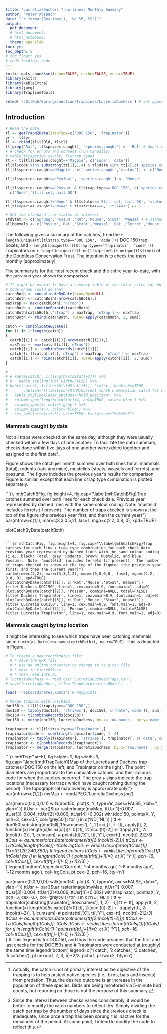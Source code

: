 ```yaml
---
title: "Lucretia/Duchess Trap-lines: Monthly Summary"
author: "Peter Alspach"
date: "`r format(Sys.time(), '%d %B, %Y')`"
output:
  pdf_document:
  # html_document:
  # html_notebook:
  theme: spacelab
toc: yes
toc_depth: 5
# toc_float: yes
# code_folding: hide
---
```

  

  <!-- Mammals are defined at the end of the 'getReady' chunk (about line 45) -->
  
```r
knitr::opts_chunk$set(echo=FALSE, cache=FALSE, error=TRUE)
library(knitr)
library(kableExtra)
library(jpeg)
library(TraplineTools)

setwd('~/GitHub/SpringsJunction/TrapLines/LucretiaDuchess') # set appropriate working directory
```

## Introduction

```r
# Read the data
tl <- getTrapNZData(trapType=c('DOC 150', 'Trapinator'))
yr <- tl$yr
tl <- rbind(tl$tlOld, tl$tl)
tl[grep('Rat', tl$species.caught), 'species.caught'] <- 'Rat' # don't distinguish rat species 
# # Check for errors and correct (run manually)
# table(tl$species.caught, tl$trap.type)
tt <- tl[tl$species.caught=='Magpie', c('code', 'date')]
tl[tl$code %in% substring(tt[1],1,4) & tl$date %in% tt[2],c('species.caught','status')] <- c('Mouse','Sprung')
tl[tl$species.caught=='Magpie', c('species.caught','status')] <- c('None','Still set, bait OK')

tl[tl$species.caught=='Peafowl', 'species.caught'] <- 'Mouse'

tl[tl$species.caught=='Possum' & tl$trap.type=='DOC 150', c('species.caught','status')] <-
  c('None','Still set, bait OK')

tl[tl$species.caught!='None' & tl$status=='Still set, bait OK', 'status'] <- 'Sprung'
tl[tl$species.caught!='None' & tl$strikes==0, 'strikes'] <- 1
```

```r
# Set the standard trap status of interest
stdStat <- c('Sprung','Possum','Rat','Mouse','Stoat','Weasel') # standard trap status
allMammals <- c('Possum','Rat','Stoat','Weasel','Cat','Ferret','Mouse','Rabbit','Hedgehog','Hare')
```

The following gives a summary of the catches^[Actually, the catch is not of primary interest as the objective of the trapping is to help protect native species (i.e., birds, bats and insects) from predation.  Thus, the desired outcome is an increase in the population of these species.  Birds are being monitored via 5-minute bird counts, but reporting on those is not the purpose of this summary.] from the `r length(unique(tl[tl$trap.type=='DOC 150', 'code']))` DOC 150 trap boxes, and `r length(unique(tl[tl$trap.type=='Trapinator', 'code']))` Trapinators on `r length(unique(tl$line))` trap-lines (`r unique(tl$line)`) of the Doubtless Conservation Trust.  The intention is to check the traps monthly (approximately).

The summary is for the most recent check and the entire year-to-date, with the previous year shown for comparison.


```r
# It might be useful to have a summary table of the total catch for both lines.  This and the next
# code chunk could do that
catchBoth <- consolidateByDate(groupBy=NULL)
catchBoth <- catchBoth[-nrow(catchBoth),]
maxTrap <- max(catchBoth[,'nTrap'])
catchBoth <- combineRecords(catchBoth)
catchBoth[catchBoth[,'nTrap'] > maxTrap, 'nTrap'] <- maxTrap
catchBoth <- rbind(catchBoth, TOTAL=apply(catchBoth, 2, sum))

catch <- consolidateByDate()
for (i in 1:length(catch))
{
  catch[[i]] <- catch[[i]][-nrow(catch[[i]]),]
  maxTrap <- max(catch[[i]][,'nTrap'])
  catch[[i]] <- combineRecords(catch[[i]])
  catch[[i]][catch[[i]][,'nTrap'] > maxTrap, 'nTrap'] <- maxTrap 
  catch[[i]] <- rbind(catch[[i]], TOTAL=apply(catch[[i]], 2, sum))
}
```

```r
# 
# # kable(catch[, 1:(length(stdStat)+3)]) %>%
# #   kable_styling(full_width=FALSE) %>%
# kable(catch[, 1:(length(stdStat)+3)], 'latex', booktabs=TRUE,
#       caption="\\label{currMthN}Current month's mammalian catch for each line. Note: nTrap is the number of functioning trap boxes (i.e., missing and non-functioning traps have been omitted).") %>%
#   kable_styling(latex_options="hold_position") %>%
#   column_spec(length(stdStat)+4, bold=TRUE, color='blue') %>%
#   column_spec(2, color='gray') %>%
#   column_spec(4:7, color='blue') %>%
#   row_spec(nrow(catch), bold=TRUE, background="#e5e5e5")
```

### Mammals caught by date

Not all traps were checked on the same day, although they were usually checked within a few days of one another.  To facilitate the data summary, checks done within five days of one another were added together and assigned to the first date^[Since the interval between checks varies considerably, it would be better to modify the catch numbers to reflect this.  Simply dividing the catch per trap by the number of days since the previous check is inadequate, since once a trap has been sprung it is inactive for the remainder of the period.  At some point, I intend to modify the code to reflect this.].

Figure \ref{mthCatchBFig} shows the catch per month summed over both lines for all mammals (total), rodents (rats and mice), mustelids (stoats, weasels and ferrets), and possums.  The figure includes the previous year's results for comparison.  Figure \ref{mthCatchFig} is similar, except that each line x trap type combination is plotted separately.


```{r, mthCatchBFig, fig.height=4, fig.cap="\\label{mthCatchBFig}Trap catches summed over both lines for each check date. Previous year represented by dashed lines with the same colour coding.  Note: 'mustelid' includes ferrets (if present).  The number of traps checked is shown at the top of the figure (the previous year first, and then the current year)"}
par(mfrow=c(1,1), mar=c(3,3,0.5,2), las=1, mgp=c(2.2, 0.8, 0), xpd=TRUE)

plotCatchByDate(catchBoth)
```

```{r mthCatchFig, fig.height=4, fig.cap="\\label{mthCatchFig}Trap catches for each line x trap type combination for each check date. Previous year represented by dashed lines with the same colour coding (i.e., black: Total, gray: Rodents, brown: Mustelid, and blue: Possum).  Note: 'mustelid' includes ferrets (if present).  The number of traps checked is shown at the top of the figures (the previous year first, and then the current year)"}
par(mfrow=c(2,2), mar=c(3,3,1,2), oma=c(0,0,0,0), las=1, mgp=c(2.2, 0.8, 0), xpd=TRUE)
plotCatchByDate(catch[[1]], c('Rat','Mouse','Stoat','Weasel'))
title('Duchess DOC150', line=1, cex.main=0.9, font.main=1, adj=0)
plotCatchByDate(catch[[2]], 'Possum', combine=NULL, total=FALSE)  
title('Duchess Trapinator', line=1, cex.main=0.9, font.main=1, adj=0)
plotCatchByDate(catch[[3]], c('Rat','Mouse','Stoat','Weasel'))  
title('Lucretia DOC150', line=1, cex.main=0.9, font.main=1, adj=0)
plotCatchByDate(catch[[4]], 'Possum', combine=NULL, total=FALSE)
title('Lucretia Trapinator', line=1, cex.main=0.9, font.main=1, adj=0)
```

\pagebreak

### Mammals caught by trap location

It might be interesting to see which traps have been catching mammals since `r min(as.Date(row.names(catchBoth)), na.rm=TRUE)`.  This is depicted in Figure \ref{mthTrapCatch1}.

```r
# To create a new coordinates file:
  # * save the GPX file
  # * use an online converter to change it to a csv file
  # * edit in LibreOffice
  # * then read into R.
# lucretiaDuchess <- read.csv('LucretiaDuchessTraps.csv')
# save(lucretiaDuchess, file='TrapCoordinates.RData')

load('TrapCoordinates.RData') # Waypoints

# Merge trapLoc with catch12m
doc150 <- tl[tl$trap.type=='DOC 150',]
doc150 <- tapply(doc150[, 'strikes'], doc150[, c('date','code')], sum, na.rm=TRUE)
doc150 <- t(combineRecords(doc150))
doc150 <- merge(doc150, lucretiaDuchess, by.x='row.names', by.y='name')

trapinator <- tl[tl$trap.type=='Trapinator',]
trapinator$code <- substring(trapinator$code, 1, 4)
trapinator <- tapply(trapinator[, 'strikes'], trapinator[, c('date','code')], sum, na.rm=TRUE)
trapinator <- t(combineRecords(trapinator))
trapinator <- merge(trapinator, lucretiaDuchess, by.x='row.names', by.y='name')
```

```{r mthTrapCatch1, fig.height=6, fig.width=8, fig.cap="\\label{mthTrapCatch1}Map of the Lucretia and Duchess trap catches (DOC 150 on the left, and Trapinator on the right).  The point diameters are proportional to the cumulative catches, and their colours code for when the catches occurred.  The grey + signs indicate the trap locations (necessary for traps which have caught nothing during the period).  The topographical map overlay is approximate only."}
par(mfrow=c(1,2))
myMap <- readJPEG('LucretiaDuchess.jpg')

par(mar=c(0,0,0,0.1))
with(doc150, plot(X, Y, type='n', axes=FALSE, xlab='', ylab=''))
ttUsr <- par()$usr
rasterImage(myMap, ttUsr[1]-0.007, ttUsr[3]-0.004, ttUsr[2]+0.006, ttUsr[4]+0.002)
with(doc150, points(X, Y, pch=3, cex=0.7, col='grey50'))
for (i in c('ND','NL'))
{
  tt <- doc150[substring(doc150[,'Row.names'], 1, 2)==i,]
  tt <- tt[, apply(tt, 2, function(x) length(x[!is.na(x)]))!=0]
  tt[, 2:(ncol(tt)-2)] <- t(apply(tt[, 2:(ncol(tt)-2)], 1, cumsum))
  # points(tt[,'X'], tt[,'Y'], cex=tt[, ncol(tt)-2]*2/3)
  ttCols <- as.numeric(as.Date(colnames(tt)[2:(ncol(tt)-2)]))
  ttCols <- 1+ttCols[length(ttCols)]-ttCols
  legCols <- viridisLite::inferno(ttCols[1])[1+c(0,120,240,360)] # legend colours
  ttCols <- viridisLite::inferno(ttCols[1])[ttCols]
  for (j in length(ttCols):1)
  {
    points(tt[tt[,j+1]!=0, c('X', 'Y')], pch=16, col=ttCols[j],
           cex=tt[tt[,j+1]!=0, j+1]*2/3)
  }  
}
legend('bottom', legend=c('Current', '~4 months ago', '~8 months ago', '~12 months ago'),
       col=legCols, pt.cex=2, pch=16, bty='n')

par(mar=c(0,0.1,0,0))
with(doc150, plot(X, Y, type='n', axes=FALSE, xlab='', ylab=''))
ttUsr <- par()$usr
rasterImage(myMap, ttUsr[1]-0.007, ttUsr[3]-0.004, ttUsr[2]+0.006, ttUsr[4]+0.002)
with(trapinator, points(X, Y, pch=3, cex=0.7, col='grey50'))
for (i in c('ND','NL'))
{
  tt <- trapinator[substring(trapinator[,'Row.names'], 1, 2)==i,]
  tt <- tt[, apply(tt, 2, function(x) length(x[!is.na(x)]))!=0]
  tt[, 2:(ncol(tt)-2)] <- t(apply(tt[, 2:(ncol(tt)-2)], 1, cumsum))
  # points(tt[,'X'], tt[,'Y'], cex=tt[, ncol(tt)-2]*2/3)
  ttCols <- as.numeric(as.Date(colnames(tt)[2:(ncol(tt)-2)]))
  ttCols <- 1+ttCols[length(ttCols)]-ttCols
  ttCols <- viridisLite::inferno(ttCols[1])[ttCols]
  for (j in length(ttCols):1)
  {
    points(tt[tt[,j+1]!=0, c('X', 'Y')], pch=16, col=ttCols[j],
           cex=tt[tt[,j+1]!=0, j+1]*2/3)
  }  
}
# This legend is for DOC150, and thus the code assumes that the first and last checks for the DOC150s and
# Trapinators were conducted at (roughly) the same time
legend('bottom', legend=c('1 catch', '2 catches', '3 catches', '5 catches'),
       pt.cex=c(1, 2, 3, 5)*2/3, pch=1, pt.lwd=2, bty='n')
```

